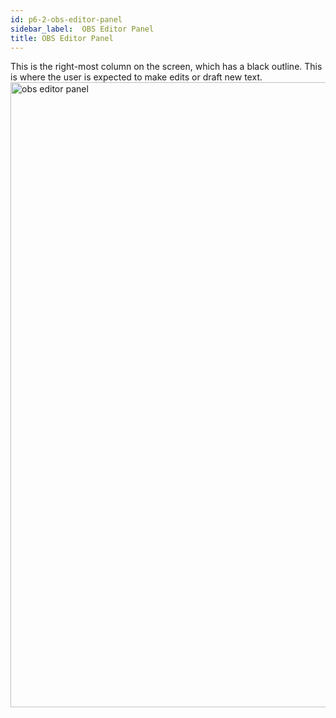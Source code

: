 ```yaml
---
id: p6-2-obs-editor-panel
sidebar_label:  OBS Editor Panel
title: OBS Editor Panel
---
```


This is the right-most column on the screen, which has a black outline. This is where the user is expected to make edits or draft new text.
<img src="/AutographaV2-1-0/OBS-editorpanel.png"  width="1000px" alt="obs editor panel"/>